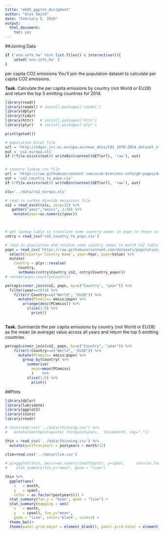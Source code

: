 ```yaml
---
title: "wk05_ggplot_Assigment"
author: "Alex Smith"
date: "February 5, 2016"
output: 
  html_document: 
    toc: yes
---
```


##Joining Data

```r


if ('env-info_hw' %in% list.files() & interactive()){
    setwd('env-info_hw' )
}
```

per capita CO2 emissions
You’ll join the population dataset to calculate per capita CO2 emissions.

**Task.** Calculate the per capita emissions by country (not World or EU28) and return the top 5 emitting countries for 2014.
```r

library(readr)
library(readxl) # install.packages('readxl')
library(dplyr)
library(tidyr)
library(httr)   # install.packages('httr')
library(plyr)   # install.packages('plyr')

print(getwd())

# population Excel file
url = 'http://edgar.jrc.ec.europa.eu/news_docs/CO2_1970-2014_dataset_of_CO2_report_2015.xls'
out = 'co2_europa.xls'
if (!file.exists(out)) writeBin(content(GET(url), 'raw'), out)


# country lookup csv file
url = 'https://raw.githubusercontent.com/ucsb-bren/env-info/gh-pages/data/co2_country_to_popn.csv'
out = 'co2_country_to_popn.csv'
if (!file.exists(out)) writeBin(content(GET(url), 'raw'), out)

xls='../data/co2_europa.xls'

# read in carbon dioxide emissions file
co2 = read_excel(xls, skip=12) %>%
   gather("year","emiss", 2:46) %>%
    mutate(year=as.numeric(year))
     


# get lookup table to translate some country names in popn to those in co2 table
cntry = read_csv('co2_country_to_popn.csv')

# read in population and revalue some country names to match co2 table
popn = read_csv('https://raw.githubusercontent.com/datasets/population/master/data/population.csv') %>%
  select(Country=`Country Name`, year=Year, popn=Value) %>%
  mutate(
    Country = plyr::revalue(
      Country, 
      setNames(cntry$Country_co2, cntry$Country_popn)))
# rename(popn,country=Country)

percap1=inner_join(co2, popn, by=c("Country", "year")) %>%
  filter(year==2014) %>%
    filter(!Country==c("World", "EU28")) %>%
      mutate(PCemiss= emiss/popn) %>%
        arrange(desc(PCemiss)) %>%
          slice(1:5) %>%
            print()
        
```

  
  
**Task.** Summarize the per capita emissions by country (not World or EU28) as the mean (ie average) value across all years and return the top 5 emitting countries.


```r

percap2=inner_join(co2, popn, by=c("Country", "year")) %>%
    filter(!Country==c("World", "EU28")) %>%
      mutate(PCemiss= emiss/popn) %>%    
        group_by(Country) %>%    
          summarise(
            mean=mean(PCemiss)
            )    %>%
          slice(1:5) %>%
            print()
```














##Plots

```r
library(dplyr)
library(lubridate)
library(ggplot2)
library(stats)
library(readr)

# thin=read.csv('../data/thinning.csv') %>%
#   mutate(monthpost=paste( thin$postyears,  thin$month, sep="."))

thin = read_csv('../data/thinning.csv') %>%
  mutate(postfracyears = postyears + month/12)
  
clim=read.csv('../data/clim.csv')
```


```r

# p1=ggplot(thin, aes(x=as.numeric(monthpost), y=cpool,     col=(as.factor(postyears)))) +
#    stat_summary(fun.y="mean", geom = "line")

thin %>%
  ggplot(aes(
    x   = month, 
    y   = cpool,
    color = as.factor(postyears))) +
  stat_summary(fun.y = "mean", geom = "line") +
  stat_summary(mapping = aes(
    x   = month, 
    y   = cpool), fun.y="mean", 
    geom = "line", color='black', size=2) +
  theme_bw()+
  theme(panel.grid.major = element_blank(), panel.grid.minor = element_blank())
```


